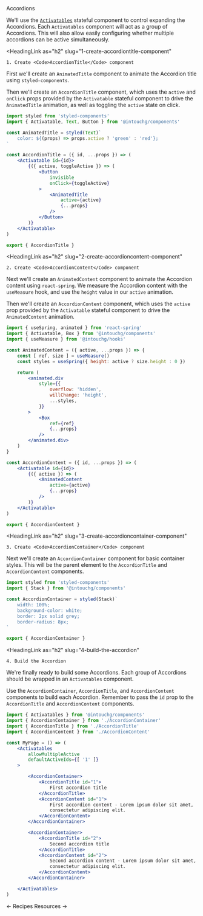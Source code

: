 <DocHeaderStack>
    <Heading as="h1">
        Accordions
    </Heading>
    <EditDocsLink href="/recipes/accordions.mdx" />
</DocHeaderStack>

We'll use the [`Activatables`](/docs/components/activatables) stateful component to control 
expanding the Accordions. Each `Activatables` component will act as a group of Accordions. This 
will also allow easily configuring whether multiple accordions can be active simultaneously.


<HeadingLink
    as="h2"
    slug="1-create-accordiontitle-component"
>
    1. Create <Code>AccordionTitle</Code> component
</HeadingLink>

First we'll create an `AnimatedTitle` component to animate the Accordion title using `styled-components`.

Then we'll create an `AccordionTitle` component, which uses the `active` and `onClick` props provided by the `Activatable` 
stateful component to drive the `AnimatedTitle` animation, as well as toggling the `active` state on click.

```jsx noPreview
import styled from 'styled-components'
import { Activatable, Text, Button } from '@intouchg/components'

const AnimatedTitle = styled(Text)`
    color: ${(props) => props.active ? 'green' : 'red'};
`

const AccordionTitle = ({ id, ...props }) => (
    <Activatable id={id}>
        {({ active, toggleActive }) => (
            <Button
                invisible
                onClick={toggleActive}
            >
                <AnimatedTitle
                    active={active}
                    {...props}
                />
            </Button>
        )}
    </Activatable>
)

export { AccordionTitle }
```

<HeadingLink
    as="h2"
    slug="2-create-accordioncontent-component"
>
    2. Create <Code>AccordionContent</Code> component
</HeadingLink>

Next we'll create an `AnimatedContent` component to animate the Accordion content using `react-spring`. We 
measure the Accordion content with the `useMeasure` hook, and use the `height` value in our `active` animation.

Then we'll create an `AccordionContent` component, which uses the `active` prop provided by the `Activatable` stateful 
component to drive the `AnimatedContent` animation.

```jsx noPreview
import { useSpring, animated } from 'react-spring'
import { Activatable, Box } from '@intouchg/components'
import { useMeasure } from '@intouchg/hooks'

const AnimatedContent = ({ active, ...props }) => {
    const [ ref, size ] = useMeasure()
    const styles = useSpring({ height: active ? size.height : 0 })

    return (
        <animated.div
            style={{
                overflow: 'hidden',
                willChange: 'height',
                ...styles,
            }}
        >
            <Box
                ref={ref}
                {...props}
            />
        </animated.div>
    )
}

const AccordionContent = ({ id, ...props }) => (
    <Activatable id={id}>
        {({ active }) => (
            <AnimatedContent
                active={active}
                {...props}
            />
        )}
    </Activatable>
)

export { AccordionContent }
```

<HeadingLink
    as="h2"
    slug="3-create-accordioncontainer-component"
>
    3. Create <Code>AccordionContainer</Code> component
</HeadingLink>

Next we'll create an `AccordionContainer` component for basic container styles. This will be the parent element to the `AccordionTitle` and `AccordionContent` components.

```jsx noPreview
import styled from 'styled-components'
import { Stack } from '@intouchg/components'

const AccordionContainer = styled(Stack)`
    width: 100%;
    background-color: white;
    border: 2px solid grey;
    border-radius: 8px;
`

export { AccordionContainer }
```

<HeadingLink
    as="h2"
    slug="4-build-the-accordion"
>
    4. Build the Accordion
</HeadingLink>

We're finally ready to build some Accordions. Each group of Accordions should be wrapped in an `Activatables` component.

Use the `AccordionContainer`, `AccordionTitle`, and `AccordionContent` components to build each Accordion. Remember to pass the 
`id` prop to the `AccordionTitle` and `AccordionContent` components.

```jsx noPreview
import { Activatables } from '@intouchg/components'
import { AccordionContainer } from './AccordionContainer'
import { AccordionTitle } from './AccordionTitle'
import { AccordionContent } from './AccordionContent'

const MyPage = () => (
    <Activatables
        allowMultipleActive
        defaultActiveIds={[ '1' ]}
    >

        <AccordionContainer>
            <AccordionTitle id="1">
                First accordion title
            </AccordionTitle>
            <AccordionContent id="1">
                First accordion content - Lorem ipsum dolor sit amet, 
                consectetur adipiscing elit.
            </AccordionContent>
        </AccordionContainer>

        <AccordionContainer>
            <AccordionTitle id="2">
                Second accordion title
            </AccordionTitle>
            <AccordionContent id="2">
                Second accordion content - Lorem ipsum dolor sit amet, 
                consectetur adipiscing elit.
            </AccordionContent>
        </AccordionContainer>

    </Activatables>
)
```

<DocFooterFlex>
    <DocFooterLink href="/docs/recipes">
        &larr; Recipes
    </DocFooterLink>
    <DocFooterLink href="/docs/resources">
        Resources &rarr;
    </DocFooterLink>
</DocFooterFlex>